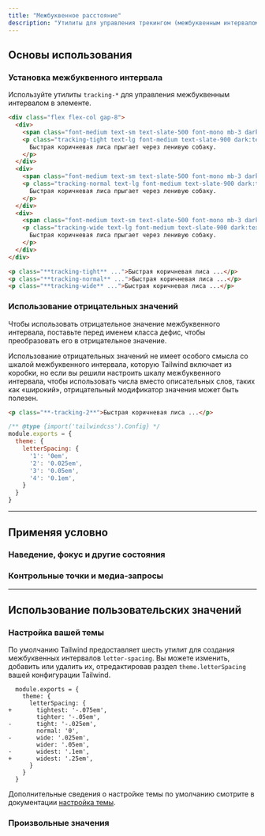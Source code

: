 ```yaml
---
title: "Межбуквенное расстояние"
description: "Утилиты для управления трекингом (межбуквенным интервалом) элемента."
---
```




## Основы использования

### Установка межбуквенного интервала

Используйте утилиты `tracking-*` для управления межбуквенным интервалом в элементе.

```html {{ example: true }}
<div class="flex flex-col gap-8">
  <div>
    <span class="font-medium text-sm text-slate-500 font-mono mb-3 dark:text-slate-400">tracking-tight</span>
    <p class="tracking-tight text-lg font-medium text-slate-900 dark:text-slate-200">
      Быстрая коричневая лиса прыгает через ленивую собаку.
    </p>
  </div>
  <div>
    <span class="font-medium text-sm text-slate-500 font-mono mb-3 dark:text-slate-400">tracking-normal</span>
    <p class="tracking-normal text-lg font-medium text-slate-900 dark:text-slate-200">
      Быстрая коричневая лиса прыгает через ленивую собаку.
    </p>
  </div>
  <div>
    <span class="font-medium text-sm text-slate-500 font-mono mb-3 dark:text-slate-400">tracking-wide</span>
    <p class="tracking-wide text-lg font-medium text-slate-900 dark:text-slate-200">
      Быстрая коричневая лиса прыгает через ленивую собаку.
    </p>
  </div>
</div>
```

```html
<p class="**tracking-tight** ...">Быстрая коричневая лиса ...</p>
<p class="**tracking-normal** ...">Быстрая коричневая лиса ...</p>
<p class="**tracking-wide** ...">Быстрая коричневая лиса ...</p>
```

### Использование отрицательных значений

Чтобы использовать отрицательное значение межбуквенного интервала, поставьте перед именем класса дефис, чтобы преобразовать его в отрицательное значение.

Использование отрицательных значений не имеет особого смысла со шкалой межбуквенного интервала, которую Tailwind включает из коробки, но если вы решили настроить шкалу межбуквенного интервала, чтобы использовать числа вместо описательных слов, таких как «широкий», отрицательный модификатор значения может быть полезен.

<SnippetGroup>

```html {{ filename: 'HTML' }}
<p class="**-tracking-2**">Быстрая коричневая лиса ...</p>
```

```js {{ filename: 'tailwind.config.js' }}
/** @type {import('tailwindcss').Config} */
module.exports = {
  theme: {
    letterSpacing: {
      '1': '0em',
      '2': '0.025em',
      '3': '0.05em',
      '4': '0.1em',
    }
  }
}
```

</SnippetGroup>

---

## <Heading ignore>Применяя условно</Heading>

### <Heading ignore>Наведение, фокус и другие состояния</Heading>

<HoverFocusAndOtherStates defaultClass="tracking-tight" featuredClass="tracking-wide" element="p" />

### <Heading ignore>Контрольные точки и медиа-запросы</Heading>

<BreakpointsAndMediaQueries defaultClass="tracking-tight" featuredClass="tracking-wide" element="p" />

---

## Использование пользовательских значений

### Настройка вашей темы

По умолчанию Tailwind предоставляет шесть утилит для создания межбуквенных интервалов `letter-spacing`. Вы можете изменить, добавить или удалить их, отредактировав раздел `theme.letterSpacing` вашей конфигурации Tailwind.

```diff-js {{ filename: 'tailwind.config.js' }}
  module.exports = {
    theme: {
      letterSpacing: {
+       tightest: '-.075em',
        tighter: '-.05em',
-       tight: '-.025em',
        normal: '0',
-       wide: '.025em',
        wider: '.05em',
-       widest: '.1em',
+       widest: '.25em',
      }
    }
  }
```

Дополнительные сведения о настройке темы по умолчанию смотрите в документации [настройка темы](/docs/theme#customizing-the-default-theme).

### Произвольные значения

<ArbitraryValues property="letter-spacing" featuredClass="tracking-[.25em]" element="p" />
